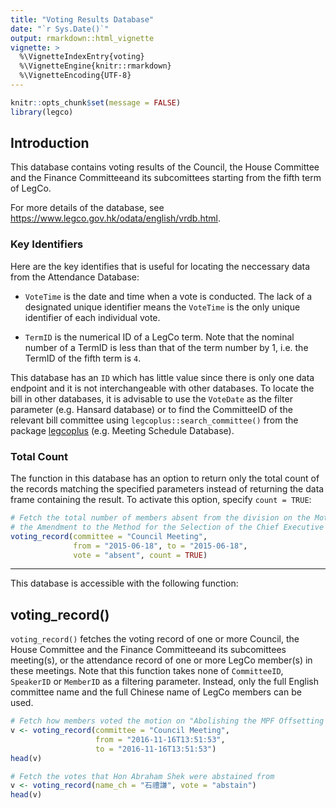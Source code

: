 ```yaml
---
title: "Voting Results Database"
date: "`r Sys.Date()`"
output: rmarkdown::html_vignette
vignette: >
  %\VignetteIndexEntry{voting} 
  %\VignetteEngine{knitr::rmarkdown} 
  %\VignetteEncoding{UTF-8}
---
```


```r
knitr::opts_chunk$set(message = FALSE)
library(legco)
```

## Introduction

This database contains voting results of the Council, the House Committee and the Finance
Committeeand its subcomittees starting from the fifth term of LegCo.

For more details of the database, see <https://www.legco.gov.hk/odata/english/vrdb.html>.

### Key Identifiers

Here are the key identifies that is useful for locating the neccessary data from the Attendance 
Database:

* `VoteTime` is the date and time when a vote is conducted. The lack of a designated unique identifier
means the `VoteTime` is the only unique identifier of each individual vote.

* `TermID` is the numerical ID of a LegCo term. Note that the nominal number of a TermID is less than that
of the term number by 1, i.e. the TermID of the fifth term is `4`.

This database has an `ID` which has little value since there is only one data endpoint and 
it is not interchangeable with other databases. To locate the bill in other databases, it is
advisable to use the `VoteDate` as the filter parameter (e.g. Hansard database) or to find
the CommitteeID of the relevant bill committee using `legcoplus::search_committee()` from 
the package [legcoplus](https://elgarteo.ga/legco/legcoplus) (e.g. Meeting Schedule Database).

### Total Count

The function in this database has an option to return only the total count of the records
matching the specified parameters instead of returning the data frame containing the result.
To activate this option, specify `count = TRUE`:

```r
# Fetch the total number of members absent from the division on the Motion Concerning
# the Amendment to the Method for the Selection of the Chief Executive of the HKSAR
voting_record(committee = "Council Meeting",
              from = "2015-06-18", to = "2015-06-18",
              vote = "absent", count = TRUE)
```

---

This database is accessible with the following function:

## voting_record()

`voting_record()` fetches the voting record of one or more Council, the House Committee
and the Finance Committeeand its subcomittees meeting(s), or the attendance record of one or more 
LegCo member(s) in these meetings. Note that this function takes none of `CommitteeID`, `SpeakerID`
or `MemberID` as a filtering parameter. Instead, only the full English committee name and the full
Chinese name of LegCo members can be used.

```r
# Fetch how members voted the motion on "Abolishing the MPF Offsetting Mechanism" on November 11, 2016
v <- voting_record(committee = "Council Meeting",
                   from = "2016-11-16T13:51:53",
                   to = "2016-11-16T13:51:53")
head(v)

# Fetch the votes that Hon Abraham Shek were abstained from
v <- voting_record(name_ch = "石禮謙", vote = "abstain")
head(v)
```
